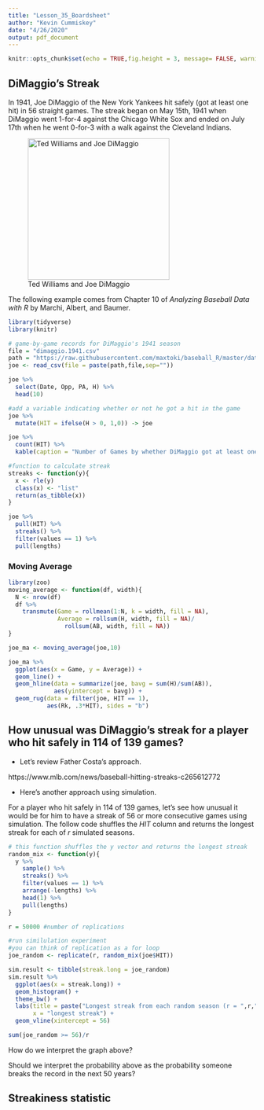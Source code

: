 ```yaml
---
title: "Lesson_35_Boardsheet"
author: "Kevin Cummiskey"
date: "4/26/2020"
output: pdf_document
---
```


```r
knitr::opts_chunk$set(echo = TRUE,fig.height = 3, message= FALSE, warning = FALSE)
```


## DiMaggio's Streak

In 1941, Joe DiMaggio of the New York Yankees hit safely (got at least one hit) in 56 straight games. The streak began on May 15th, 1941 when DiMaggio went 1-for-4 against the Chicago White Sox and ended on July 17th when he went 0-for-3 with a walk against the Cleveland Indians.  

![Ted Williams and Joe DiMaggio](dimaggioWilliams.jpg){width=3in}

The following example comes from Chapter 10 of *Analyzing Baseball Data with R* by Marchi, Albert, and Baumer.

```r
library(tidyverse)
library(knitr)

# game-by-game records for DiMaggio's 1941 season
file = "dimaggio.1941.csv"
path = "https://raw.githubusercontent.com/maxtoki/baseball_R/master/data/"
joe <- read_csv(file = paste(path,file,sep=""))

joe %>% 
  select(Date, Opp, PA, H) %>% 
  head(10)

#add a variable indicating whether or not he got a hit in the game
joe %>% 
  mutate(HIT = ifelse(H > 0, 1,0)) -> joe

joe %>% 
  count(HIT) %>% 
  kable(caption = "Number of Games by whether DiMaggio got at least one hit (1) or not (0).")
```

```r
#function to calculate streak
streaks <- function(y){
  x <- rle(y)
  class(x) <- "list"
  return(as_tibble(x))
}

joe %>% 
  pull(HIT) %>% 
  streaks() %>% 
  filter(values == 1) %>% 
  pull(lengths)
```

### Moving Average

```r
library(zoo)
moving_average <- function(df, width){
  N <- nrow(df)
  df %>% 
    transmute(Game = rollmean(1:N, k = width, fill = NA),
              Average = rollsum(H, width, fill = NA)/
                rollsum(AB, width, fill = NA))
}

joe_ma <- moving_average(joe,10)

joe_ma %>% 
  ggplot(aes(x = Game, y = Average)) +
  geom_line() +
  geom_hline(data = summarize(joe, bavg = sum(H)/sum(AB)),
             aes(yintercept = bavg)) +
  geom_rug(data = filter(joe, HIT == 1),
           aes(Rk, .3*HIT), sides = "b")
```

## How unusual was DiMaggio's streak for a player who hit safely in 114 of 139 games?

* Let's review Father Costa's approach.

https://www.mlb.com/news/baseball-hitting-streaks-c265612772

* Here's another approach using simulation.

For a player who hit safely in 114 of 139 games, let's see how unusual it would be for him to have a streak of 56 or more consecutive games using simulation. The follow code shuffles the *HIT* column and returns the longest streak for each of *r* simulated seasons.

```r
# this function shuffles the y vector and returns the longest streak
random_mix <- function(y){
  y %>% 
    sample() %>% 
    streaks() %>% 
    filter(values == 1) %>% 
    arrange(-lengths) %>% 
    head(1) %>% 
    pull(lengths)
}

r = 50000 #number of replications

#run similulation experiment
#you can think of replication as a for loop
joe_random <- replicate(r, random_mix(joe$HIT))

sim.result <- tibble(streak.long = joe_random)
sim.result %>% 
  ggplot(aes(x = streak.long)) + 
  geom_histogram() +
  theme_bw() +
  labs(title = paste("Longest streak from each random season (r = ",r,")", sep = ""),
       x = "longest streak") +
  geom_vline(xintercept = 56)

sum(joe_random >= 56)/r

```

How do we interpret the graph above?

\vspace{1in}

Should we interpret the probability above as the probability someone breaks the record in the next 50 years?

\vspace{1in}

## Streakiness statistic


